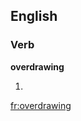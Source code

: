 ==English==

===Verb===
'''overdrawing'''

# {{third-person singular of|[[overdraw]]}}

[[fr:overdrawing]]